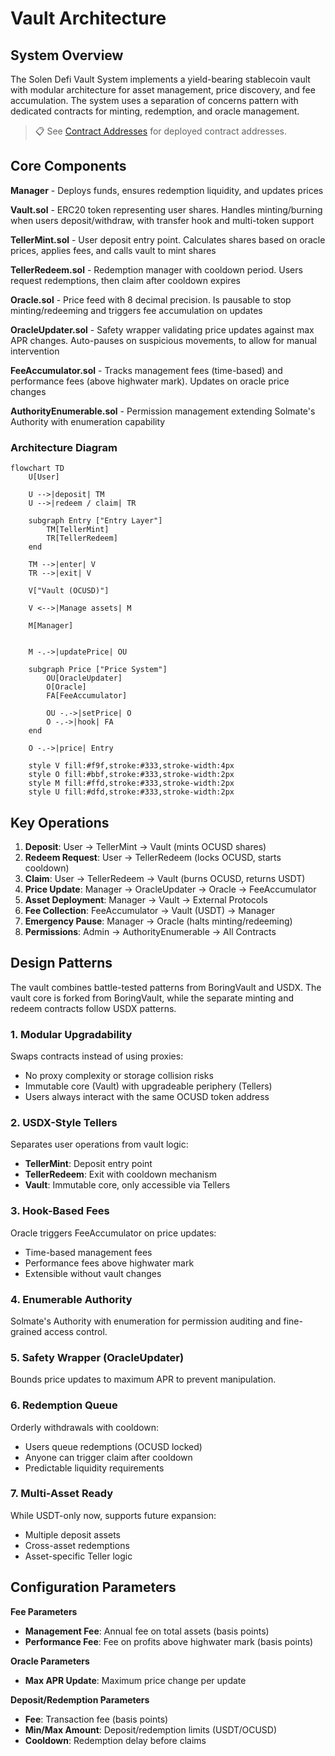 # Vault Architecture

## System Overview

The Solen Defi Vault System implements a yield-bearing stablecoin vault with modular architecture for asset management, price discovery, and fee accumulation. The system uses a separation of concerns pattern with dedicated contracts for minting, redemption, and oracle management.

> 📋 See [Contract Addresses](/usdt-vault/contracts) for deployed contract addresses.

## Core Components

**Manager** - Deploys funds, ensures redemption liquidity, and updates prices

**Vault.sol** - ERC20 token representing user shares. Handles minting/burning when users deposit/withdraw, with transfer hook and multi-token support

**TellerMint.sol** - User deposit entry point. Calculates shares based on oracle prices, applies fees, and calls vault to mint shares

**TellerRedeem.sol** - Redemption manager with cooldown period. Users request redemptions, then claim after cooldown expires

**Oracle.sol** - Price feed with 8 decimal precision. Is pausable to stop minting/redeeming and triggers fee accumulation on updates

**OracleUpdater.sol** - Safety wrapper validating price updates against max APR changes. Auto-pauses on suspicious movements, to allow for manual intervention

**FeeAccumulator.sol** - Tracks management fees (time-based) and performance fees (above highwater mark). Updates on oracle price changes

**AuthorityEnumerable.sol** - Permission management extending Solmate's Authority with enumeration capability

### Architecture Diagram

```mermaid
flowchart TD
    U[User]

    U -->|deposit| TM
    U -->|redeem / claim| TR

    subgraph Entry ["Entry Layer"]
        TM[TellerMint]
        TR[TellerRedeem]
    end

    TM -->|enter| V
    TR -->|exit| V

    V["Vault (OCUSD)"]

    V <-->|Manage assets| M

    M[Manager]


    M -.->|updatePrice| OU

    subgraph Price ["Price System"]
        OU[OracleUpdater]
        O[Oracle]
        FA[FeeAccumulator]

        OU -.->|setPrice| O
        O -.->|hook| FA
    end

    O -.->|price| Entry

    style V fill:#f9f,stroke:#333,stroke-width:4px
    style O fill:#bbf,stroke:#333,stroke-width:2px
    style M fill:#ffd,stroke:#333,stroke-width:2px
    style U fill:#dfd,stroke:#333,stroke-width:2px
```

## Key Operations

1. **Deposit**: User → TellerMint → Vault (mints OCUSD shares)
2. **Redeem Request**: User → TellerRedeem (locks OCUSD, starts cooldown)
3. **Claim**: User → TellerRedeem → Vault (burns OCUSD, returns USDT)
4. **Price Update**: Manager → OracleUpdater → Oracle → FeeAccumulator
5. **Asset Deployment**: Manager → Vault → External Protocols
6. **Fee Collection**: FeeAccumulator → Vault (USDT) → Manager
7. **Emergency Pause**: Manager → Oracle (halts minting/redeeming)
8. **Permissions**: Admin → AuthorityEnumerable → All Contracts

## Design Patterns

The vault combines battle-tested patterns from BoringVault and USDX. The vault core is forked from BoringVault, while the separate minting and redeem contracts follow USDX patterns.

### 1. Modular Upgradability

Swaps contracts instead of using proxies:

- No proxy complexity or storage collision risks
- Immutable core (Vault) with upgradeable periphery (Tellers)
- Users always interact with the same OCUSD token address

### 2. USDX-Style Tellers

Separates user operations from vault logic:

- **TellerMint**: Deposit entry point
- **TellerRedeem**: Exit with cooldown mechanism
- **Vault**: Immutable core, only accessible via Tellers

### 3. Hook-Based Fees

Oracle triggers FeeAccumulator on price updates:

- Time-based management fees
- Performance fees above highwater mark
- Extensible without vault changes

### 4. Enumerable Authority

Solmate's Authority with enumeration for permission auditing and fine-grained access control.

### 5. Safety Wrapper (OracleUpdater)

Bounds price updates to maximum APR to prevent manipulation.

### 6. Redemption Queue

Orderly withdrawals with cooldown:

- Users queue redemptions (OCUSD locked)
- Anyone can trigger claim after cooldown
- Predictable liquidity requirements

### 7. Multi-Asset Ready

While USDT-only now, supports future expansion:

- Multiple deposit assets
- Cross-asset redemptions
- Asset-specific Teller logic

## Configuration Parameters

**Fee Parameters**

- **Management Fee**: Annual fee on total assets (basis points)
- **Performance Fee**: Fee on profits above highwater mark (basis points)

**Oracle Parameters**

- **Max APR Update**: Maximum price change per update

**Deposit/Redemption Parameters**

- **Fee**: Transaction fee (basis points)
- **Min/Max Amount**: Deposit/redemption limits (USDT/OCUSD)
- **Cooldown**: Redemption delay before claims
